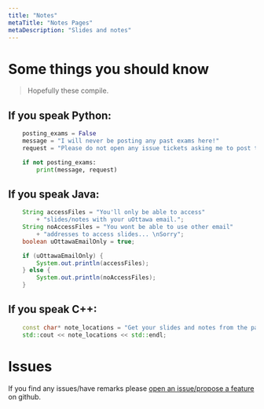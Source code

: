 ```yaml
---
title: "Notes"
metaTitle: "Notes Pages"
metaDescription: "Slides and notes"
---
```


# Some things you should know

> Hopefully these compile.

## If you speak Python:

```python
    posting_exams = False
    message = "I will never be posting any past exams here!"
    request = "Please do not open any issue tickets asking me to post them."

    if not posting_exams:
        print(message, request)
```

## If you speak Java:

```java
    String accessFiles = "You'll only be able to access"
        + "slides/notes with your uOttawa email.";
    String noAccessFiles = "You wont be able to use other email" 
        + "addresses to access slides... \nSorry";
    boolean uOttawaEmailOnly = true;

    if (uOttawaEmailOnly) {
        System.out.println(accessFiles);
    } else {
        System.out.println(noAccessFiles);
    }
```

## If you speak C++:

```c++
    const char* note_locations = "Get your slides and notes from the pages on the left."
    std::cout << note_locations << std::endl;
```

# Issues 

If you find any issues/have remarks please [open an issue/propose a feature](https://github.com/FaizChishtie/sesa-review-session-site/issues/new/choose) on github.
